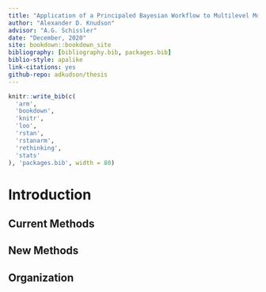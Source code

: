 ```yaml
---
title: "Application of a Principaled Bayesian Workflow to Multilevel Modeling"
author: "Alexander D. Knudson"
advisor: "A.G. Schissler"
date: "December, 2020"
site: bookdown::bookdown_site
bibliography: [bibliography.bib, packages.bib]
biblio-style: apalike
link-citations: yes
github-repo: adkudson/thesis
---
```


```r
knitr::write_bib(c(
  'arm',
  'bookdown', 
  'knitr', 
  'loo',
  'rstan', 
  'rstanarm', 
  'rethinking', 
  'stats' 
), 'packages.bib', width = 80)
```

# Introduction {#intro}

## Current Methods

## New Methods

## Organization

